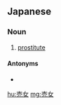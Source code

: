 ==Japanese==
{{ja-kanjitab|売|女}}

===Noun===
{{ja-noun|ばいた}}

# {{lb|ja|derogatory|sort=はいた'}} [[prostitute]]

====Antonyms====
* {{ja-r|下司|げす}}

[[hu:売女]]
[[mg:売女]]